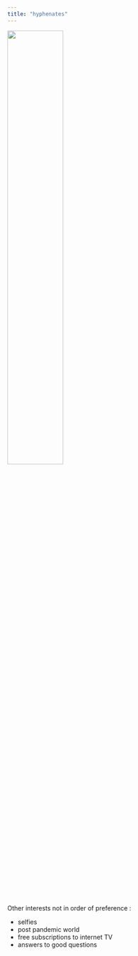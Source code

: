 ```yaml
---
title: "hyphenates"
---
```


<img src="images_lifesite/stmori.jpg" style="width:50%">


Other interests not in order of preference : 

- selfies 
- post pandemic world 
- free subscriptions to internet TV 
- answers to good questions


